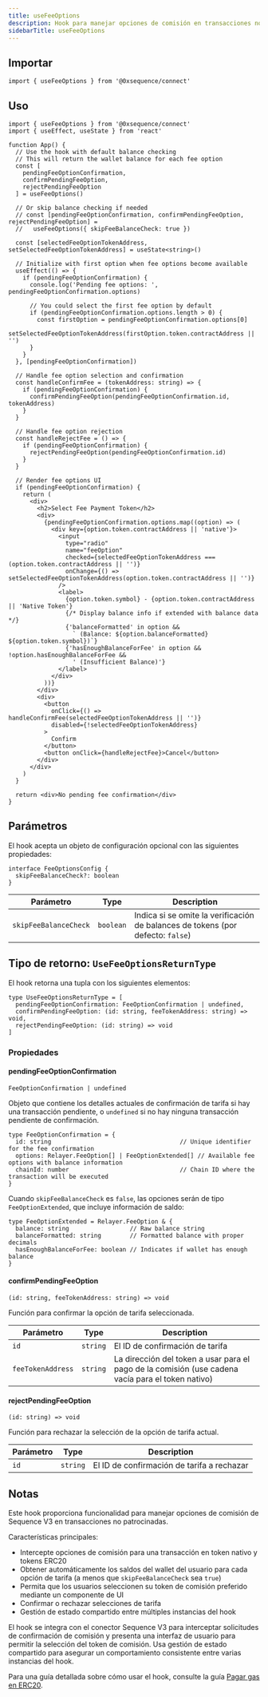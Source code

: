 ```yaml
---
title: useFeeOptions
description: Hook para manejar opciones de comisión en transacciones no patrocinadas
sidebarTitle: useFeeOptions
---
```


## Importar

```tsx
import { useFeeOptions } from '@0xsequence/connect'
```

## Uso

```tsx
import { useFeeOptions } from '@0xsequence/connect'
import { useEffect, useState } from 'react'

function App() {
  // Use the hook with default balance checking
  // This will return the wallet balance for each fee option
  const [
    pendingFeeOptionConfirmation,
    confirmPendingFeeOption,
    rejectPendingFeeOption
  ] = useFeeOptions()
  
  // Or skip balance checking if needed
  // const [pendingFeeOptionConfirmation, confirmPendingFeeOption, rejectPendingFeeOption] =
  //   useFeeOptions({ skipFeeBalanceCheck: true })
  
  const [selectedFeeOptionTokenAddress, setSelectedFeeOptionTokenAddress] = useState<string>()
  
  // Initialize with first option when fee options become available
  useEffect(() => {
    if (pendingFeeOptionConfirmation) {
      console.log('Pending fee options: ', pendingFeeOptionConfirmation.options)
      
      // You could select the first fee option by default
      if (pendingFeeOptionConfirmation.options.length > 0) {
        const firstOption = pendingFeeOptionConfirmation.options[0]
        setSelectedFeeOptionTokenAddress(firstOption.token.contractAddress || '')
      }
    }
  }, [pendingFeeOptionConfirmation])
  
  // Handle fee option selection and confirmation
  const handleConfirmFee = (tokenAddress: string) => {
    if (pendingFeeOptionConfirmation) {
      confirmPendingFeeOption(pendingFeeOptionConfirmation.id, tokenAddress)
    }
  }
  
  // Handle fee option rejection
  const handleRejectFee = () => {
    if (pendingFeeOptionConfirmation) {
      rejectPendingFeeOption(pendingFeeOptionConfirmation.id)
    }
  }
  
  // Render fee options UI
  if (pendingFeeOptionConfirmation) {
    return (
      <div>
        <h2>Select Fee Payment Token</h2>
        <div>
          {pendingFeeOptionConfirmation.options.map((option) => (
            <div key={option.token.contractAddress || 'native'}>
              <input
                type="radio"
                name="feeOption"
                checked={selectedFeeOptionTokenAddress === (option.token.contractAddress || '')}
                onChange={() => setSelectedFeeOptionTokenAddress(option.token.contractAddress || '')}
              />
              <label>
                {option.token.symbol} - {option.token.contractAddress || 'Native Token'}
                {/* Display balance info if extended with balance data */}
                {'balanceFormatted' in option && 
                  ` (Balance: ${option.balanceFormatted} ${option.token.symbol})`}
                {'hasEnoughBalanceForFee' in option && !option.hasEnoughBalanceForFee &&
                  ' (Insufficient Balance)'}
              </label>
            </div>
          ))}
        </div>
        <div>
          <button 
            onClick={() => handleConfirmFee(selectedFeeOptionTokenAddress || '')}
            disabled={!selectedFeeOptionTokenAddress}
          >
            Confirm
          </button>
          <button onClick={handleRejectFee}>Cancel</button>
        </div>
      </div>
    )
  }
  
  return <div>No pending fee confirmation</div>
}
```

## Parámetros
El hook acepta un objeto de configuración opcional con las siguientes propiedades:

```tsx
interface FeeOptionsConfig {
  skipFeeBalanceCheck?: boolean
}
```

| Parámetro             | Type      | Description                                                                     |
| --------------------- | --------- | ------------------------------------------------------------------------------- |
| `skipFeeBalanceCheck` | `boolean` | Indica si se omite la verificación de balances de tokens (por defecto: `false`) |

## Tipo de retorno: `UseFeeOptionsReturnType`
El hook retorna una tupla con los siguientes elementos:

```tsx
type UseFeeOptionsReturnType = [
  pendingFeeOptionConfirmation: FeeOptionConfirmation | undefined,
  confirmPendingFeeOption: (id: string, feeTokenAddress: string) => void,
  rejectPendingFeeOption: (id: string) => void
]
```

### Propiedades

#### pendingFeeOptionConfirmation
`FeeOptionConfirmation | undefined`

Objeto que contiene los detalles actuales de confirmación de tarifa si hay una transacción pendiente, o `undefined` si no hay ninguna transacción pendiente de confirmación.

```tsx
type FeeOptionConfirmation = {
  id: string                                    // Unique identifier for the fee confirmation
  options: Relayer.FeeOption[] | FeeOptionExtended[] // Available fee options with balance information
  chainId: number                               // Chain ID where the transaction will be executed
}
```

Cuando `skipFeeBalanceCheck` es `false`, las opciones serán de tipo `FeeOptionExtended`, que incluye información de saldo:

```tsx
type FeeOptionExtended = Relayer.FeeOption & {
  balance: string                 // Raw balance string
  balanceFormatted: string        // Formatted balance with proper decimals
  hasEnoughBalanceForFee: boolean // Indicates if wallet has enough balance
}
```

#### confirmPendingFeeOption
`(id: string, feeTokenAddress: string) => void`

Función para confirmar la opción de tarifa seleccionada.

| Parámetro         | Type     | Description                                                                                       |
| ----------------- | -------- | ------------------------------------------------------------------------------------------------- |
| `id`              | `string` | El ID de confirmación de tarifa                                                                   |
| `feeTokenAddress` | `string` | La dirección del token a usar para el pago de la comisión (use cadena vacía para el token nativo) |

#### rejectPendingFeeOption
`(id: string) => void`

Función para rechazar la selección de la opción de tarifa actual.

| Parámetro | Type     | Description                                |
| --------- | -------- | ------------------------------------------ |
| `id`      | `string` | El ID de confirmación de tarifa a rechazar |

## Notas
Este hook proporciona funcionalidad para manejar opciones de comisión de Sequence V3 en transacciones no patrocinadas.

Características principales:
- Intercepte opciones de comisión para una transacción en token nativo y tokens ERC20
- Obtener automáticamente los saldos del wallet del usuario para cada opción de tarifa (a menos que `skipFeeBalanceCheck` sea `true`)
- Permita que los usuarios seleccionen su token de comisión preferido mediante un componente de UI
- Confirmar o rechazar selecciones de tarifa
- Gestión de estado compartido entre múltiples instancias del hook

El hook se integra con el conector Sequence V3 para interceptar solicitudes de confirmación de comisión y presenta una interfaz de usuario para permitir la selección del token de comisión. Usa gestión de estado compartido para asegurar un comportamiento consistente entre varias instancias del hook.

Para una guía detallada sobre cómo usar el hook, consulte la guía [Pagar gas en ERC20](/sdk/web/wallet-sdk/embedded/guides/pay-gas-in-erc20).